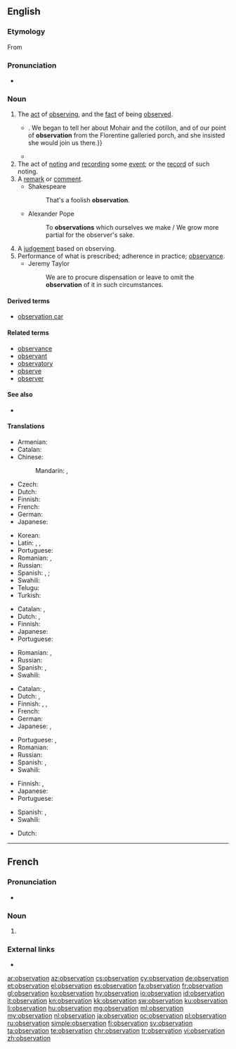 ==English==

===Etymology===
From {{etyl|la|en}} {{term|observatio||lang=la}}

===Pronunciation===
* {{audio|en-us-observation.ogg|Audio (US)|lang=en}}
*: {{rhymes|eɪʃən|lang=en}}

===Noun===
{{en-noun}}

# The [[act]] of [[observing]], and the [[fact]] of being [[observe]]d.
#* {{quote-book|year=1898|author={{w|Winston Churchill (novelist)|Winston Churchill}}
|title={{w|The Celebrity}}|chapter=5
|passage=But Miss Thorn relieved the situation by laughing aloud,{{...}}. We began to tell her about Mohair and the cotillon, and of our point of '''observation''' from the Florentine galleried porch, and she insisted she would join us there.}}
#* {{quote-magazine|year=2012|month=March-April|author={{w|Jeremy Bernstein}}
|volume=100|issue=2|page=146|magazine={{w|American Scientist}}
|title=[http://www.americanscientist.org/issues/feature/2012/2/a-palette-of-particles A Palette of Particles]
|passage=The physics of elementary particles in the 20th century was distinguished by the '''observation''' of particles whose existence had been predicted by theorists sometimes decades earlier.}}
# The act of [[noting]] and [[recording]] some [[event]]; or the [[record]] of such noting.
# A [[remark]] or [[comment]].
#* Shakespeare
#*: That's a foolish '''observation'''.
#* Alexander Pope
#*: To '''observations''' which ourselves we make / We grow more partial for the observer's sake.
# A [[judgement]] based on observing.
# Performance of what is prescribed; adherence in practice; [[observance]].
#* Jeremy Taylor
#*: We are to procure dispensation or leave to omit the '''observation''' of it in such circumstances.

====Derived terms====
* [[observation car]]

====Related terms====
* [[observance]]
* [[observant]]
* [[observatory]]
* [[observe]]
* [[observer]]

====See also====
* {{pedialite}}

====Translations====

{{trans-top|act of observing or being observed}}
* Armenian: {{t+|hy|դիտողություն|sc=Armn}}
* Catalan: {{t+|ca|observació|f}}
* Chinese:
*: Mandarin: {{t|cmn|觀察|sc=Hani}}, {{t+|cmn|观察|tr=guānchá|sc=Hani}}
* Czech: {{t|cs|pozorování|n}}
* Dutch: {{t+|nl|waarneming|f}}
* Finnish: {{t|fi|havainnointi}}
* French: {{t+|fr|observation|f}}
* German: {{t+|de|Beobachtung|f}}
* Japanese: {{t+|ja|観察|tr=かんさつ, kansatsu}}
{{trans-mid}}
* Korean: {{t+|ko|관찰|sc=Kore}}
* Latin: {{t|la|observatio|f}}, {{t|la|animadversio|f}}, {{t|la|notatio|f}}
* Portuguese: {{t+|pt|observação|f}}
* Romanian: {{t+|ro|observare|f}}, {{t|ro|observație|f}}
* Russian: {{t+|ru|наблюдение|n|tr=nabljudénije|sc=Cyrl}}
* Spanish: {{t+|es|observación|f}}, {{t+|es|vigilancia|f}}; {{t|es|observancia|f}}
* Swahili: {{t+|sw|mtazamo}}
* Telugu: {{t|te|పరిశీలన|tr=pariSIlana}}
* Turkish: {{t+|tr|gözlem}}
{{trans-bottom}}

{{trans-top|recording an event; the record of such noting}}
* Catalan: {{t+|ca|registre|m}}, {{t|ca|anotació|f}}
* Dutch: {{t+|nl|waarneming|f}}, {{t+|nl|waarnemen|n}}
* Finnish: {{t+|fi|havainto}}
* Japanese: {{t+|ja|観察|tr=かんさつ, kansatsu}}
* Portuguese: {{t+|pt|registro|m}}
{{trans-mid}}
* Romanian: {{t|ro|observație|f}}, {{t+|ro|observare|f}}
* Russian: {{t+|ru|наблюдение|n|tr=nabljudénije|sc=Cyrl}}
* Spanish: {{t|es|anotación|f}}, {{t+|es|registro|m}}
* Swahili: {{t+|sw|mtazamo}}
{{trans-bottom}}

{{trans-top|remark or comment}}
* Catalan: {{t+|ca|observació|f}}, {{t+|ca|comentari|m}}
* Dutch: {{t+|nl|opmerking|f}}, {{t+|nl|waarneming|f}}
* Finnish: {{t+|fi|huomio}}, {{t+|fi|huomautus}}, {{t+|fi|kommentti}}
* French: {{t+|fr|remarque|f}}
* German: {{t+|de|Bemerkung|f}}
* Japanese: {{t|ja|論評|tr=ronpyō}}, {{t|ja|所見|tr=shoken}}
{{trans-mid}}
* Portuguese: {{t+|pt|observação|f}}, {{t+|pt|comentário|m}}
* Romanian: {{t|ro|observație|f}}
* Russian: {{t+|ru|замечание|n|tr=zamečánije|sc=Cyrl}}
* Spanish: {{t+|es|observación|f}}, {{t+|es|comentario|m}}
* Swahili: {{t+|sw|mtazamo}}
{{trans-bottom}}

{{trans-top|judgement}}
* Finnish: {{t+|fi|päätelmä}}, {{t+|fi|päätös}}
* Japanese: {{t|ja|観察結果|tr=kansatsukekka}}
* Portuguese: {{t+|pt|parecer|m}}
{{trans-mid}}
* Spanish: {{t+|es|juicio|m}}, {{t+|es|parecer|m}}
* Swahili: {{t+|sw|mtazamo}}
{{trans-bottom}}

{{checktrans-top}}
* Dutch: {{t-check|nl|observatie|f}}
{{trans-mid}}
{{trans-bottom}}


----

==French==
{{wikipedia|lang=fr}}

===Pronunciation===
* {{audio|Fr-observation.ogg|Audio|lang=fr}}

===Noun===
{{fr-noun|f}}

# {{l|en|observation}}

===External links===
* {{R:TLFi}}

[[ar:observation]]
[[az:observation]]
[[cs:observation]]
[[cy:observation]]
[[de:observation]]
[[et:observation]]
[[el:observation]]
[[es:observation]]
[[fa:observation]]
[[fr:observation]]
[[gl:observation]]
[[ko:observation]]
[[hy:observation]]
[[io:observation]]
[[id:observation]]
[[it:observation]]
[[kn:observation]]
[[kk:observation]]
[[sw:observation]]
[[ku:observation]]
[[li:observation]]
[[hu:observation]]
[[mg:observation]]
[[ml:observation]]
[[my:observation]]
[[nl:observation]]
[[ja:observation]]
[[oc:observation]]
[[pl:observation]]
[[ru:observation]]
[[simple:observation]]
[[fi:observation]]
[[sv:observation]]
[[ta:observation]]
[[te:observation]]
[[chr:observation]]
[[tr:observation]]
[[vi:observation]]
[[zh:observation]]